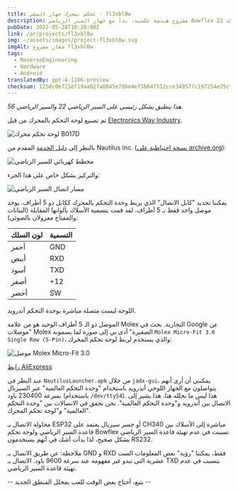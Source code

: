 ```yaml
---
title: تحكم بمحرك جهاز المشي - fl3xbl0w
description: مشروع هندسة عكسية. بدأ مع جهاز السير الرياضي Bowflex 22 ولكن تم تعميمه لأي جهاز يعمل بنظام أندرويد ويباع من قبل شركة Nautilus Inc. (Nautilus, Bowflex, Schwinn).
pubDate: 2022-05-28T10:28:00Z
link: /ar/projects/fl3xbl0w
img: ~/assets/images/project-fl3xbl0w.svg
imgAlt: شعار مشروع fl3xbl0w
tags:
  - ReverseEngineering
  - Hardware
  - Android
translatedBy: gpt-4-1106-preview
checksum: 125dc0e721ef19aa62fa8845e79be4ef5b64f512cce349577c197254e25cf4bd
---
```



_هذا ينطبق بشكل رئيسي على السير الرياضي 22 والسير الرياضي 56._

تم تصنيع لوحة التحكم بالمحرك من قبل [Electronics Way Industry](https://web.archive.org/web/20231228174313/https://www.ewayindustry.com/ew-dc-b017.html).

<Image src={B017D} alt="لوحة تحكم محرك B017D" format="webp" />

بالنظر إلى [دليل الخدمة](https://download.nautilus.com/supportdocs/AM_OM/Bowflex/BFX.T10.T22.T25.T56.SM.EN.pdf) المقدم من Nautilus Inc. ([نسخة احتياطية على archive.org](https://web.archive.org/web/20220409140737/https://download.nautilus.com/supportdocs/AM_OM/Bowflex/BFX.T10.T22.T25.T56.SM.EN.pdf)):

<Image src={TreadmillElectrical} alt="مخطط كهربائي للسير الرياضي" format="webp" />

والتركيز بشكل خاص على هذا الجزء:

<Image src={TreadmillComm} alt="مسار اتصال السير الرياضي" format="webp" />

يمكننا تحديد "كابل الاتصال" الذي يربط وحدة التحكم بالمحرك ككابل ذو 5 أطراف. يوجد موصل واحد فقط بـ 5 أطراف.
لقد قمت بتسمية الأسلاك بألوانها المقابلة (البيانات والمفتاح معزولان بالضوئي):

| لون السلك | التسمية |
| --------- | ------- |
| أحمر      | GND     |
| أبيض      | RXD     |
| أسود      | TXD     |
| أصفر      | +12     |
| أخضر      | SW      |

اللوحة ليست متصلة مباشرة بوحدة التحكم أندرويد.

الموصل ذو الـ 5 أطراف الوحيد هو من علامة Molex التجارية. بحث في Google عن "موصلات Molex الصغيرة" أدى بي إلى صورة لما يسمونه `Molex Micro-Fit 3.0 Single Row (5-Pin)`، والذي يستخدم لربط لوحة تحكم المحرك:

<Image src={Molex} alt="موصل Molex Micro-Fit 3.0" format="webp" />

[رابط AliExpress](https://aliexpress.com/item/32902205579.html)

عند النظر في `NautilusLauncher.apk` من خلال `jadx-gui`، يمكنني أن أرى أنهم يتواصلون مع الجهاز اللوحي أندرويد باستخدام "وحدة التحكم العالمية" عبر السيريال بسرعة 230400 باود (باستخدام `/dev/ttyS4`). هذا ليس ما نحلله هنا. هذا يشير إلى الاتصال بين أندرويد و"وحدة التحكم العالمية". نحن نحقق في الاتصالات بين "وحدة التحكم العالمية" و"لوحة تحكم المحرك".

محاولة الاتصال بـ ESP32 أو جسر سيريال يعتمد على CH340 مباشرة إلى الأسلاك بين قاعدة السير الرياضي ولوحة تحكم Bowflex تسببت في عدم تهيئة قاعدة السير الرياضي بشكل صحيح، لذا بدأت أشك في أنهم يستخدمون RS232.

ملاحظة: عن طريق الاتصال بـ GND و RXD فقط، يمكننا "رؤية" بعض المعلومات الست عشرية التي تبدو غير مفهومة عند سرعة 9600 باود. الاتصال بـ TXD يتسبب في عدم تهيئة قاعدة السير الرياضي.

-- يتبع، أحتاج بعض الوقت للعب بمحلل المنطق الجديد --
